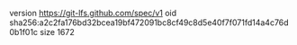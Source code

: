version https://git-lfs.github.com/spec/v1
oid sha256:a2c2fa176bd32bcea19bf472091bc8cf49c8d5e40f7f071fd14a4c76d0b1f01c
size 1672
